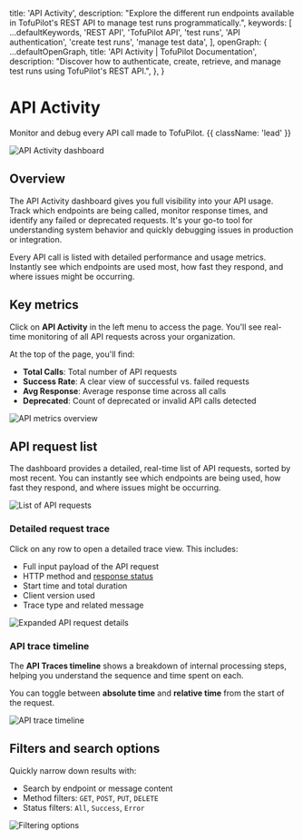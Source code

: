 
  title: 'API Activity',
  description:
    "Explore the different run endpoints available in TofuPilot's REST API to manage test runs programmatically.",
  keywords: [
    ...defaultKeywords,
    'REST API',
    'TofuPilot API',
    'test runs',
    'API authentication',
    'create test runs',
    'manage test data',
  ],
  openGraph: {
    ...defaultOpenGraph,
    title:
      'API Activity | TofuPilot Documentation',
    description:
      "Discover how to authenticate, create, retrieve, and manage test runs using TofuPilot's REST API.",
  },
}

# API Activity

Monitor and debug every API call made to TofuPilot. {{ className: 'lead' }}

<Image src="/api-activity-header.png" alt="API Activity dashboard" />

## Overview

The API Activity dashboard gives you full visibility into your API usage. Track which endpoints are being called, monitor response times, and identify any failed or deprecated requests. It's your go-to tool for understanding system behavior and quickly debugging issues in production or integration.

Every API call is listed with detailed performance and usage metrics. Instantly see which endpoints are used most, how fast they respond, and where issues might be occurring.

## Key metrics

Click on **API Activity** in the left menu to access the page. You'll see real-time monitoring of all API requests across your organization.

At the top of the page, you'll find:
- **Total Calls**: Total number of API requests
- **Success Rate**: A clear view of successful vs. failed requests
- **Avg Response**: Average response time across all calls
- **Deprecated**: Count of deprecated or invalid API calls detected

<Image src="/api-activity-kpi.png" alt="API metrics overview" />

## API request list

The dashboard provides a detailed, real-time list of API requests, sorted by most recent. You can instantly see which endpoints are being used, how fast they respond, and where issues might be occurring.

<Image src="/api-activity-list.png" alt="List of API requests" />

### Detailed request trace

Click on any row to open a detailed trace view. This includes:
- Full input payload of the API request
- HTTP method and [response status](/api#api-status-codes)
- Start time and total duration
- Client version used
- Trace type and related message

<Image src="/api-activity-expended.png" alt="Expanded API request details" />

### API trace timeline

The **API Traces timeline** shows a breakdown of internal processing steps, helping you understand the sequence and time spent on each.

You can toggle between **absolute time** and **relative time** from the start of the request.

<Image src="/api-activity-traces-timeline.png" alt="API trace timeline" />

## Filters and search options

Quickly narrow down results with:
- Search by endpoint or message content
- Method filters: `GET`, `POST`, `PUT`, `DELETE`
- Status filters: `All`, `Success`, `Error`

<Image src="/api-activity-sortering.png" alt="Filtering options" />
